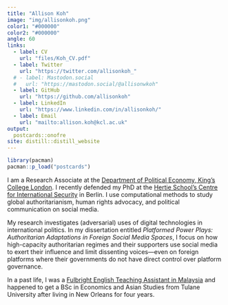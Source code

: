 ```yaml
---
title: "Allison Koh"
image: "img/allisonkoh.png"
color1: "#000000"
color2: "#000000"
angle: 60
links:
  - label: CV
    url: "files/Koh_CV.pdf"
  - label: Twitter
    url: "https://twitter.com/allisonkoh_"
  # - label: Mastodon.social
  #   url: "https://mastodon.social/@allisonwkoh"
  - label: GitHub
    url: "https://github.com/allisonkoh"
  - label: LinkedIn
    url: "https://www.linkedin.com/in/allisonkoh/"
  - label: Email
    url: "mailto:allison.koh@kcl.ac.uk"
output:
  postcards::onofre
site: distill::distill_website
---
```


```r
library(pacman)
pacman::p_load("postcards")
```


<!-- ## Hello! -->

I am a Research Associate at the [Department of Political Economy, King's College London](https://www.kcl.ac.uk/people/allison-koh). I recently defended my PhD at the [Hertie School's Centre for International Security ](https://www.hertie-school.org/en/international-security) in Berlin. I use computational methods to study global authoritarianism, human rights advocacy, and political communication on social media. 

My research investigates (adversarial) uses of digital technologies in international politics. In my dissertation entitled _Platformed Power Plays: Authoritarian Adaptations in Foreign Social Media Spaces_, I focus on how high-capacity authoritarian regimes and their supporters use social media to exert their influence and limit dissenting voices---even on foreign platforms where their governments do not have direct control over platform governance. 

<!-- Outside of my research, I am enthusiastic about all things `R` and data visualization. I am also an advocate for diverse, accessible, and interdisciplinary communities in academic/professional settings.    -->

In a past life, I was a [Fulbright English Teaching Assistant in Malaysia](https://www.macee.org.my/fulbright-eta-malaysia/) and happened to get a BSc in Economics and Asian Studies from Tulane University after living in New Orleans for four years. 

<!-- My experiences with internet/life under authoritarianism that inform my research stem from three years of studying Mandarin Chinese, and a year of living in Shanghai and Beijing. -->
